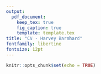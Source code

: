 ---
output: 
  pdf_document:
    keep_tex: true
    fig_caption: true
    template: template.tex
title: "CV - Harvey Barnhard"
fontfamily: libertine
fontsize: 12pt
---

```{r setup, include=FALSE}
knitr::opts_chunk$set(echo = TRUE)
```

\section*{Education}
\begin{itemize}[leftmargin=0.09in, label={}]
\resumeSubheading
      {Harvard University}{Cambridge, MA}
      {Ph.D. in Economics}{Starting in Fall 2022}
\resumeSubheading
      {University of Chicago}{Chicago, IL}
      {B.S. in Statistics and B.A. in Economics}{2016-2020}
\end{itemize}

\section*{Research Positions}
\begin{itemize}[leftmargin=0.09in, label={}]
\resumeSubheading
      {Opportunity Insights (Harvard University)}{Cambridge, MA}
      {Pre-Doctoral Fellow}{2020-2022}
\resumeSubheading
      {Professor Derek Neal (University of Chicago)}{Chicago, IL}
      {Research Assistant}{2018-2020}
\resumeSubheading
      {Professor Simcha Barkai (London Business School)}{Chicago, IL}
      {Research Assistant}{2018}
\end{itemize}
\section*{Research}
\begin{itemize}[leftmargin=0.09in, label={}]
\resumeSubheading
      {Ordinal Classification with Probability Constraints}{2021}
      {Prepared Manuscript}{}
\resumeSubheading
      {Approximating Heavy Traffic with Brownian Motion}{2018}
      {\href{http://math.uchicago.edu/~may/REU2018/REUPapers/Barnhard.pdf}{{\scriptsize \faLink} Published by the University of Chicago Mathematics Department}}{}
\end{itemize}
\section*{Affiliations}
\begin{itemize}[leftmargin=0.09in, label={}]
\resumeSubheading
      {National Science Foundation}{2022-2025}
      {Graduate Research Fellow}{}
\resumeSubheading
      {U.S. Census Bureau}{2020-}
      {Special Sworn Status}{}
\end{itemize}
\section*{Other Experience}
\begin{itemize}[leftmargin=0.09in, label={}]
\resumeSubheading
      {University of Chicago Development Economics Cohort}{Chicago, IL}
      {Leader}{2018-2020}
\resumeSubheading
      {University of Chicago Mathematics REU}{Chicago, IL}
      {Participant}{Summer 2018}
\resumeSubheading
      {Journal of Political Economy}{Chicago, IL}
      {Editorial Assistant}{2017-2018}
\end{itemize}
\section*{Skills}
\begin{itemize}[leftmargin=0.09in, label={}]
\resumeSubheading
      {{\normalfont R, Stata, SAS, Python, Matlab, \CC, SQL, \LaTeX, HTML}}{}
      {}{}
\end{itemize}

